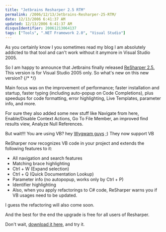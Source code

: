 ```yaml
---
title: "Jetbrains Resharper 2.5 RTM"
permalink: /2006/12/13/Jetbrains-Resharper-25-RTM/
date: 12/13/2006 6:41:37 AM
updated: 12/13/2006 6:41:37 AM
disqusIdentifier: 20061213064137
tags: ["Tools", ".NET Framework 2.0", "Visual Studio"]
---
```

As you certainly know I you sometimes read my blog I am absolutely addicted to that tool and can't work without it anymore in Visual Studio 2005.

So I am happy to announce that Jetbrains finally released [ReSharper 2.5.](http://www.jetbrains.com/resharper/) This version is for Visual Studio 2005 only. So what's new on this new version?
{/* <!-- more --> */}

Main focus was on the improvement of performance; faster installation and startup, faster typing (including auto-popup on Code Completions), plus speedups for code formatting, error highlighting, Live Templates, parameter info, and more.

For sure they also added some new stuff like Navigate from here, Enable/Disable Context Actions, Go To File Member, an improved find results view, Analyze Null References.

But wait!!! You are using VB? hey [Wygwam guys](http://www.wygwam.com/) ;) They now support VB

ReSharper now recognizes VB code in your project and extends the following features to it:
 * All navigation and search features
 * Matching brace highlighting
 * Ctrl + W (Expand selection)  
 * Ctrl + Q (Quick Documentation Lookup)  
 * Parameter info (no autopopup, works only by Ctrl + P)  
 * Identifier highlighting
 * Also, when you apply refactorings to C# code, ReSharper warns you if VB usages need to be updated.

I guess the refactoring will also come soon.

And the best for the end the upgrade is free for all users of Resharper.

Don't wait, [download it here,](http://www.jetbrains.com/resharper/download/index.html) and try it.

